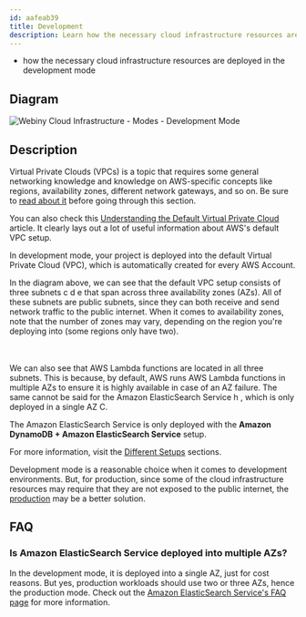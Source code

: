 ```yaml
---
id: aafeab39
title: Development
description: Learn how the necessary cloud infrastructure resources are deployed in the development mode.
---
```



<Alert type="success" title="What you’ll learn">

- how the necessary cloud infrastructure resources are deployed in the development mode

</Alert>

## Diagram

<Image
  src={devMode}
  title="Webiny Cloud Infrastructure - Modes - Development Mode"
  shadow={false}
/>

## Description

<Alert type="info">

Virtual Private Clouds (VPCs) is a topic that requires some general networking knowledge and knowledge on AWS-specific concepts like regions, availability zones, different network gateways, and so on. Be sure to [read about it](https://aws.amazon.com/vpc/) before going through this section.

You can also check this [Understanding the Default Virtual Private Cloud](https://www.rackspace.com/blog/aws-201-understanding-the-default-virtual-private-cloud) article. It clearly lays out a lot of useful information about AWS's default VPC setup.

</Alert>

In development mode, your project is deployed into the default Virtual Private Cloud (VPC), which is automatically created for every AWS Account.

In the diagram above, we can see that the default VPC setup consists of three subnets <diagram-letter>c</diagram-letter> <diagram-letter>d</diagram-letter> <diagram-letter>e</diagram-letter> that span across three availability zones (AZs). All of these subnets are public subnets, since they can both receive and send network traffic to the public internet. When it comes to availability zones, note that the number of zones may vary, depending on the region you're deploying into (some regions only have two).

<br />
<br />
We can also see that AWS Lambda functions are located in all three subnets. This is because, by
default, AWS runs AWS Lambda functions in multiple AZs to ensure it is highly available in case of
an AZ failure. The same cannot be said for the Amazon ElasticSearch Service <diagram-letter>
  h
</diagram-letter>, which is only deployed in a single AZ <diagram-letter>C</diagram-letter>.

<Alert type="info">

The Amazon ElasticSearch Service is only deployed with the **Amazon DynamoDB + Amazon ElasticSearch Service** setup.

For more information, visit the [Different Setups](/docs/{version}/get-started/install-webiny#pick-your-database) sections.

</Alert>

Development mode is a reasonable choice when it comes to development environments. But, for production, since some of the cloud infrastructure resources may require that they are not exposed to the public internet, the [production](/docs/{version}/architecture/deployment-modes/production) may be a better solution.

## FAQ

### Is Amazon ElasticSearch Service deployed into multiple AZs?

In the development mode, it is deployed into a single AZ, just for cost reasons. But yes, production workloads should use two or three AZs, hence the production mode. Check out the [Amazon ElasticSearch Service's FAQ page](https://aws.amazon.com/elasticsearch-service/faqs/) for more information.
